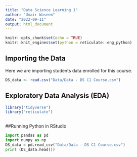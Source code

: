 ```yaml
---
title: "Data Science Learning 1"
author: "Umair Waseem"
date: "2022-09-11"
output: html_document
---
```

```r
knitr::opts_chunk$set(echo = TRUE)
knitr::knit_engines$set(python = reticulate::eng_python)
```


## Importing the Data
Here we are importing students data enrolled for this course. 


```r
DS_data <- read.csv("Data/Data - DS C1 Course.csv")


```



## Exploratory Data Analysis (EDA)

```r
library("tidyverse")
library("reticulate")



```

##Running Python in RStudio

```Python

import pandas as pd
import numpy as np
DS_data = pd.read_csv("Data/Data - DS C1 Course.csv")
print (DS_data.head())
```




